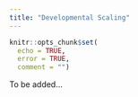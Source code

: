 ```yaml
---
title: "Developmental Scaling"
---
```


```r
knitr::opts_chunk$set(
  echo = TRUE,
  error = TRUE,
  comment = "")
```

To be added...

